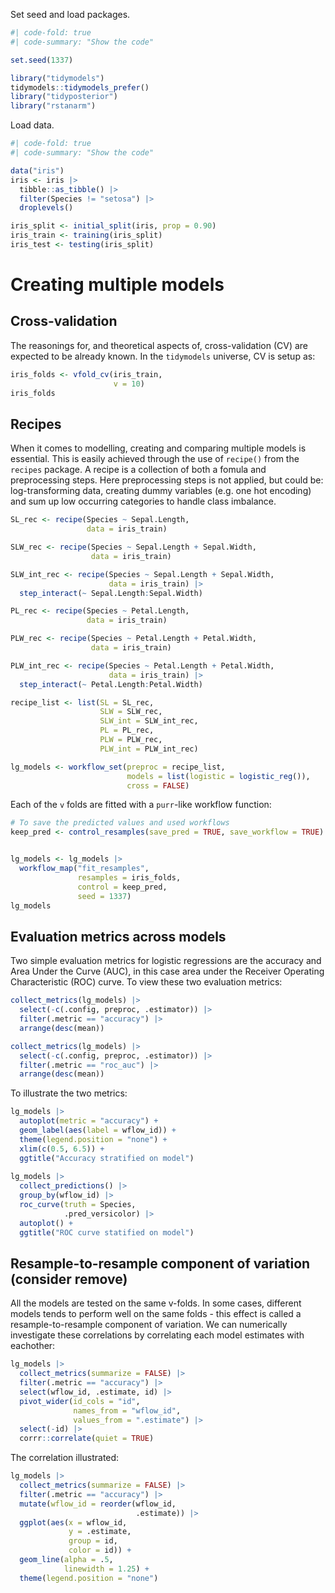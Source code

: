 Set seed and load packages.
```r
#| code-fold: true
#| code-summary: "Show the code"

set.seed(1337)

library("tidymodels")
tidymodels::tidymodels_prefer()
library("tidyposterior")
library("rstanarm")
```

Load data.
```r
#| code-fold: true
#| code-summary: "Show the code"

data("iris")
iris <- iris |>
  tibble::as_tibble() |> 
  filter(Species != "setosa") |> 
  droplevels()

iris_split <- initial_split(iris, prop = 0.90)
iris_train <- training(iris_split)
iris_test <- testing(iris_split)
```


# Creating multiple models
## Cross-validation
The reasonings for, and theoretical aspects of, cross-validation (CV) are expected to be already known. In the `tidymodels` universe, CV is setup as:
```r
iris_folds <- vfold_cv(iris_train,
                       v = 10)
iris_folds
```



## Recipes
When it comes to modelling, creating and comparing multiple models is essential. This is easily achieved through the use of `recipe()` from the `recipes` package. A recipe is a collection of both a fomula and preprocessing steps. Here preprocessing steps is not applied, but could be: log-transforming data, creating dummy variables (e.g. one hot encoding) and sum up low occurring categories to handle class imbalance.

```r
SL_rec <- recipe(Species ~ Sepal.Length,
                 data = iris_train)

SLW_rec <- recipe(Species ~ Sepal.Length + Sepal.Width,
                  data = iris_train)

SLW_int_rec <- recipe(Species ~ Sepal.Length + Sepal.Width,
                      data = iris_train) |>
  step_interact(~ Sepal.Length:Sepal.Width)

PL_rec <- recipe(Species ~ Petal.Length,
                 data = iris_train)

PLW_rec <- recipe(Species ~ Petal.Length + Petal.Width,
                  data = iris_train)

PLW_int_rec <- recipe(Species ~ Petal.Length + Petal.Width,
                      data = iris_train) |>
  step_interact(~ Petal.Length:Petal.Width)

recipe_list <- list(SL = SL_rec,
                    SLW = SLW_rec,
                    SLW_int = SLW_int_rec,
                    PL = PL_rec,
                    PLW = PLW_rec,
                    PLW_int = PLW_int_rec)

lg_models <- workflow_set(preproc = recipe_list,
                          models = list(logistic = logistic_reg()),
                          cross = FALSE)
```

Each of the `v` folds are fitted with a `purr`-like workflow function:
```r
# To save the predicted values and used workflows
keep_pred <- control_resamples(save_pred = TRUE, save_workflow = TRUE)


lg_models <- lg_models |> 
  workflow_map("fit_resamples",
               resamples = iris_folds,
               control = keep_pred,
               seed = 1337)
lg_models
```
## Evaluation metrics across models
Two simple evaluation metrics for logistic regressions are the accuracy and Area Under the Curve (AUC), in this case area under the Receiver Operating Characteristic (ROC) curve. To view these two evaluation metrics:
```r
collect_metrics(lg_models) |> 
  select(-c(.config, preproc, .estimator)) |> 
  filter(.metric == "accuracy") |> 
  arrange(desc(mean))

collect_metrics(lg_models) |> 
  select(-c(.config, preproc, .estimator)) |> 
  filter(.metric == "roc_auc") |> 
  arrange(desc(mean))
```
To illustrate the two metrics:
```r
lg_models |> 
  autoplot(metric = "accuracy") +
  geom_label(aes(label = wflow_id)) +
  theme(legend.position = "none") +
  xlim(c(0.5, 6.5)) +
  ggtitle("Accuracy stratified on model")
  
lg_models |> 
  collect_predictions() |> 
  group_by(wflow_id) |> 
  roc_curve(truth = Species,
            .pred_versicolor) |> 
  autoplot() +
  ggtitle("ROC curve statified on model")
```

## Resample-to-resample component of variation (consider remove)
All the models are tested on the same v-folds. In some cases, different models tends to perform well on the same folds - this effect is called a resample-to-resample component of variation. We can numerically investigate these correlations by correlating each model estimates with eachother:
```r
lg_models |> 
  collect_metrics(summarize = FALSE) |> 
  filter(.metric == "accuracy") |> 
  select(wflow_id, .estimate, id) |> 
  pivot_wider(id_cols = "id",
              names_from = "wflow_id",
              values_from = ".estimate") |>
  select(-id) |> 
  corrr::correlate(quiet = TRUE)
```

The correlation illustrated:
```r
lg_models |> 
  collect_metrics(summarize = FALSE) |> 
  filter(.metric == "accuracy") |> 
  mutate(wflow_id = reorder(wflow_id,
                            .estimate)) |> 
  ggplot(aes(x = wflow_id,
             y = .estimate,
             group = id,
             color = id)) + 
  geom_line(alpha = .5,
            linewidth = 1.25) + 
  theme(legend.position = "none")
```
